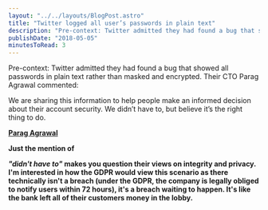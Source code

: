 ```yaml
---
layout: "../../layouts/BlogPost.astro"
title: "Twitter logged all user’s passwords in plain text"
description: "Pre-context: Twitter admitted they had found a bug that showed all passwords in plain text rather than masked and encrypted. Their CTO Parag Agrawal commented:\n\n\n\n\n\nWe are sharing this information to help people make an informed decision about their account security. We didn’t have to, but believe it’s the right thing to do.Parag Agrawal\n\n\n\nJust the mention of \"didn't have to\" makes you question their views on integrity and privacy. I'm interested in how the GDPR would view this scenario as ther"
publishDate: "2018-05-05"
minutesToRead: 3
---
```


<p>Pre-context: Twitter admitted they had found a bug that showed all passwords in plain text rather than masked and encrypted. Their CTO Parag Agrawal commented:</p>
<div class="blockquote">
</div>
<div>
<p>We are sharing this information to help people make an informed decision about their account security. We didn’t have to, but believe it’s the right thing to do. </p>
<strong>
<a href="https://twitter.com/paraga/status/992135139994943488?s="21"&ref="antonsten".com">Parag Agrawal </a>
</div>
<p>Just the mention of </p>
<em>"didn't have to"</em>
 makes you question their views on integrity and privacy. I'm interested in how the GDPR would view this scenario as there technically isn't a breach (under the GDPR, the company is legally obliged to notify users within 72 hours), it's a breach waiting to happen. It's like the bank left all of their customers money in the lobby.</p>
